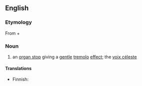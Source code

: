 ==English==

===Etymology===
From {{etyl|la|en}} {{m|la|vox||voice}} + {{m|la|angelica||angelic}}

===Noun===
{{en-noun|head=[[vox]] [[angelica]]}}

# {{lb|en|music}} an [[organ stop]] giving a [[gentle]] [[tremolo]] [[effect]]; the [[voix céleste]]

====Translations====
{{trans-top|organ stop giving tremolo effect}}
* Finnish: {{t+|fi|tremulantti}}
{{trans-mid}}
{{trans-bottom}}